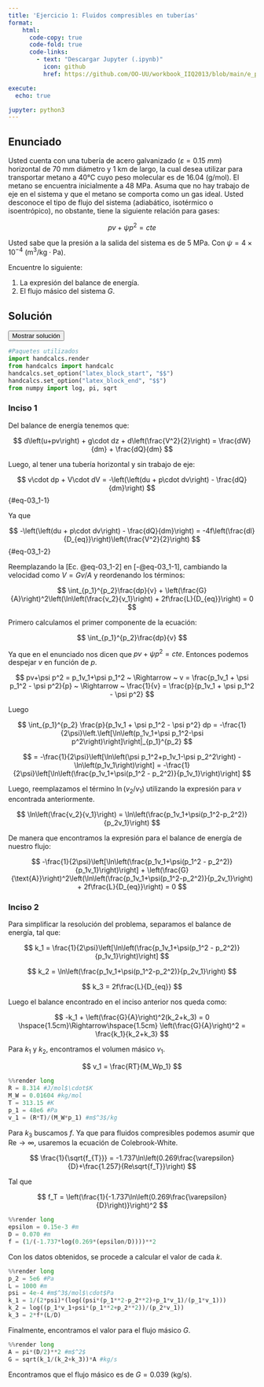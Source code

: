 ```yaml
---
title: 'Ejercicio 1: Fluidos compresibles en tuberías'
format:
    html: 
      code-copy: true
      code-fold: true
      code-links: 
        - text: "Descargar Jupyter (.ipynb)"
          icon: github
          href: https://github.com/OO-UU/workbook_IIQ2013/blob/main/e_prop/03_compresibles/jupyter/e03_1.ipynb

execute: 
  echo: true

jupyter: python3
---
```




## Enunciado

Usted cuenta con una tubería de acero galvanizado $(\varepsilon = 0.15~mm)$ horizontal de $70~\text{mm}$ diámetro y $1~\text{km}$ de largo, la cual desea utilizar para transportar metano a $40\text{°C}$ cuyo peso molecular es de $16.04~(\text{g/mol})$. El metano se encuentra inicialmente a $48~\text{MPa}$. Asuma que no hay trabajo de eje en el sistema y que el metano se comporta como un gas ideal. Usted desconoce el tipo de flujo del sistema (adiabático, isotérmico o isoentrópico), no obstante, tiene la siguiente relación para gases:

$$
pv + \psi p^2 = cte
$$

Usted sabe que la presión a la salida del sistema es de $5~\text{MPa}$. Con $\psi = 4\times10^{-4}~(\text{m}^3/\text{kg}\cdot\text{Pa})$.

Encuentre lo siguiente:

1. La expresión del balance de energía.
2. El flujo másico del sistema $G$.

## Solución

<button class="btn btn-success" data-bs-toggle="collapse" href="#e03_1-sol" aria-expanded="false">Mostrar solución</button>

::: {#e03_1-sol .collapse .multi-collapse}

```python
#Paquetes utilizados
import handcalcs.render
from handcalcs import handcalc
handcalcs.set_option("latex_block_start", "$$")
handcalcs.set_option("latex_block_end", "$$")
from numpy import log, pi, sqrt
```

### Inciso 1

Del balance de energía tenemos que:

$$
d\left(u+pv\right) + g\cdot dz + d\left(\frac{V^2}{2}\right) = \frac{dW}{dm} + \frac{dQ}{dm}
$$

Luego, al tener una tubería horizontal y sin trabajo de eje:

$$
v\cdot dp + V\cdot dV = -\left(\left(du + p\cdot dv\right) -  \frac{dQ}{dm}\right)
$$ {#eq-03_1-1}

Ya que

$$
-\left(\left(du + p\cdot dv\right) -  \frac{dQ}{dm}\right) = -4f\left(\frac{dl}{D_{eq}}\right)\left(\frac{V^2}{2}\right)
$$ {#eq-03_1-2}

Reemplazando la [Ec. @eq-03_1-2] en [-@eq-03_1-1], cambiando la velocidad como $V = Gv/A$ y reordenando los términos:

$$
\int_{p_1}^{p_2}\frac{dp}{v} + \left(\frac{G}{A}\right)^2\left(\ln\left(\frac{v_2}{v_1}\right) + 2f\frac{L}{D_{eq}}\right) = 0
$$

Primero calculamos el primer componente de la ecuación:

$$
\int_{p_1}^{p_2}\frac{dp}{v}
$$

Ya que en el enunciado nos dicen que $pv +\psi p^2 =cte$. Entonces podemos despejar $v$ en función de $p$.

$$
pv+\psi p^2 = p_1v_1+\psi p_1^2 ~ \Rightarrow ~ v = \frac{p_1v_1 + \psi p_1^2 - \psi p^2}{p} ~ \Rightarrow ~ \frac{1}{v} = \frac{p}{p_1v_1 + \psi p_1^2 - \psi p^2}
$$

Luego

$$
\int_{p_1}^{p_2} \frac{p}{p_1v_1 + \psi p_1^2 - \psi p^2} dp = -\frac{1}{2\psi}\left.\left[\ln\left(p_1v_1+\psi p_1^2-\psi p^2\right)\right]\right|_{p_1}^{p_2}
$$

$$
= -\frac{1}{2\psi}\left[\ln\left(\psi p_1^2+p_1v_1-\psi p_2^2\right) - \ln\left(p_1v_1\right)\right] = -\frac{1}{2\psi}\left[\ln\left(\frac{p_1v_1+\psi(p_1^2 - p_2^2)}{p_1v_1}\right)\right]
$$

Luego, reemplazamos el término $\ln(v_2/v_1)$ utilizando la expresión para $v$ encontrada anteriormente.

$$
\ln\left(\frac{v_2}{v_1}\right) = \ln\left(\frac{p_1v_1+\psi(p_1^2-p_2^2)}{p_2v_1}\right)
$$

De manera que encontramos la expresión para el balance de energía de nuestro flujo:

$$
-\frac{1}{2\psi}\left[\ln\left(\frac{p_1v_1+\psi(p_1^2 - p_2^2)}{p_1v_1}\right)\right] + \left(\frac{G}{\text{A}}\right)^2\left(\ln\left(\frac{p_1v_1+\psi(p_1^2-p_2^2)}{p_2v_1}\right) + 2f\frac{L}{D_{eq}}\right) = 0
$$

### Inciso 2

Para simplificar la resolución del problema, separamos el balance de energía, tal que:

$$
k_1 = \frac{1}{2\psi}\left[\ln\left(\frac{p_1v_1+\psi(p_1^2 - p_2^2)}{p_1v_1}\right)\right]
$$

$$
k_2 = \ln\left(\frac{p_1v_1+\psi(p_1^2-p_2^2)}{p_2v_1}\right)
$$

$$
k_3  = 2f\frac{L}{D_{eq}}
$$

Luego el balance encontrado en el inciso anterior nos queda como:

$$
-k_1 + \left(\frac{G}{A}\right)^2(k_2+k_3) = 0 \hspace{1.5cm}\Rightarrow\hspace{1.5cm} \left(\frac{G}{A}\right)^2 = \frac{k_1}{k_2+k_3}
$$

Para $k_1$ y $k_2$, encontramos el volumen másico $v_1$.

$$
v_1 = \frac{RT}{M_Wp_1}
$$

```python
%%render long
R = 8.314 #J/mol$\cdot$K
M_W = 0.01604 #kg/mol
T = 313.15 #K
p_1 = 48e6 #Pa
v_1 = (R*T)/(M_W*p_1) #m$^3$/kg
```

Para $k_3$ buscamos $f$. Ya que para fluidos compresibles podemos asumir que $\text{Re}\rightarrow\infty$, usaremos la ecuación de Colebrook-White.

$$
\frac{1}{\sqrt{f_{T}}} = -1.737\ln\left(0.269\frac{\varepsilon}{D}+\frac{1.257}{Re\sqrt{f_T}}\right)
$$

Tal que

$$
f_T = \left(\frac{1}{-1.737\ln\left(0.269\frac{\varepsilon}{D}\right)}\right)^2
$$

```python
%%render long
epsilon = 0.15e-3 #m
D = 0.070 #m
f = (1/(-1.737*log(0.269*(epsilon/D))))**2
```

Con los datos obtenidos, se procede a calcular el valor de cada $k$.

```python
%%render long
p_2 = 5e6 #Pa
L = 1000 #m
psi = 4e-4 #m$^3$/mol$\cdot$Pa
k_1 = 1/(2*psi)*(log((psi*(p_1**2-p_2**2)+p_1*v_1)/(p_1*v_1)))
k_2 = log((p_1*v_1+psi*(p_1**2+p_2**2))/(p_2*v_1))
k_3 = 2*f*(L/D)
```

Finalmente, encontramos el valor para el flujo másico $G$.

```python
%%render long
A = pi*(D/2)**2 #m$^2$
G = sqrt(k_1/(k_2+k_3))*A #kg/s
```

Encontramos que el flujo másico es de $G = 0.039~(\text{kg/s})$.

:::